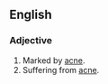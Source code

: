 ==English==
===Adjective===
{{en-adj}}
# Marked by [[acne]].
# Suffering from [[acne]].
{{anagrams:en/acden}}